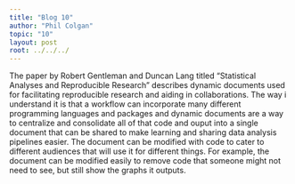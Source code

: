 ```yaml
---
title: "Blog 10"
author: "Phil Colgan"
topic: "10"
layout: post
root: ../../../
---
```

The paper by Robert Gentleman and Duncan Lang titled "Statistical Analyses and Reproducible Research" describes dynamic documents used for facilitating reproducible research and aiding in collaborations. The way i understand it is that a workflow can incorporate many different programming languages and packages and dynamic documents are a way to centralize and consolidate all of that code and ouput into a single document that can be shared to make learning and sharing data analysis pipelines easier. The document can be modified with code to cater to different audiences that will use it for different things. For example, the document can be modified easily to remove code that someone might not need to see, but still show the graphs it outputs.  



